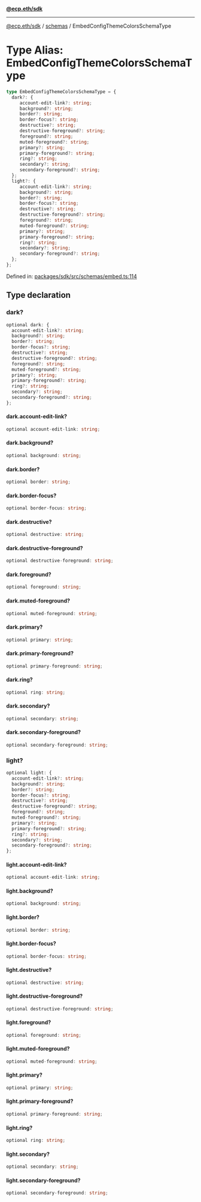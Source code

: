 [**@ecp.eth/sdk**](../../index.mdx)

***

[@ecp.eth/sdk](/sdk-reference/index.mdx) / [schemas](/sdk-reference/schemas/index.mdx) / EmbedConfigThemeColorsSchemaType

# Type Alias: EmbedConfigThemeColorsSchemaType

```ts
type EmbedConfigThemeColorsSchemaType = {
  dark?: {
     account-edit-link?: string;
     background?: string;
     border?: string;
     border-focus?: string;
     destructive?: string;
     destructive-foreground?: string;
     foreground?: string;
     muted-foreground?: string;
     primary?: string;
     primary-foreground?: string;
     ring?: string;
     secondary?: string;
     secondary-foreground?: string;
  };
  light?: {
     account-edit-link?: string;
     background?: string;
     border?: string;
     border-focus?: string;
     destructive?: string;
     destructive-foreground?: string;
     foreground?: string;
     muted-foreground?: string;
     primary?: string;
     primary-foreground?: string;
     ring?: string;
     secondary?: string;
     secondary-foreground?: string;
  };
};
```

Defined in: [packages/sdk/src/schemas/embed.ts:114](https://github.com/ecp-eth/comments-monorepo/blob/main/packages/sdk/src/schemas/embed.ts#L114)

## Type declaration

### dark?

```ts
optional dark: {
  account-edit-link?: string;
  background?: string;
  border?: string;
  border-focus?: string;
  destructive?: string;
  destructive-foreground?: string;
  foreground?: string;
  muted-foreground?: string;
  primary?: string;
  primary-foreground?: string;
  ring?: string;
  secondary?: string;
  secondary-foreground?: string;
};
```

#### dark.account-edit-link?

```ts
optional account-edit-link: string;
```

#### dark.background?

```ts
optional background: string;
```

#### dark.border?

```ts
optional border: string;
```

#### dark.border-focus?

```ts
optional border-focus: string;
```

#### dark.destructive?

```ts
optional destructive: string;
```

#### dark.destructive-foreground?

```ts
optional destructive-foreground: string;
```

#### dark.foreground?

```ts
optional foreground: string;
```

#### dark.muted-foreground?

```ts
optional muted-foreground: string;
```

#### dark.primary?

```ts
optional primary: string;
```

#### dark.primary-foreground?

```ts
optional primary-foreground: string;
```

#### dark.ring?

```ts
optional ring: string;
```

#### dark.secondary?

```ts
optional secondary: string;
```

#### dark.secondary-foreground?

```ts
optional secondary-foreground: string;
```

### light?

```ts
optional light: {
  account-edit-link?: string;
  background?: string;
  border?: string;
  border-focus?: string;
  destructive?: string;
  destructive-foreground?: string;
  foreground?: string;
  muted-foreground?: string;
  primary?: string;
  primary-foreground?: string;
  ring?: string;
  secondary?: string;
  secondary-foreground?: string;
};
```

#### light.account-edit-link?

```ts
optional account-edit-link: string;
```

#### light.background?

```ts
optional background: string;
```

#### light.border?

```ts
optional border: string;
```

#### light.border-focus?

```ts
optional border-focus: string;
```

#### light.destructive?

```ts
optional destructive: string;
```

#### light.destructive-foreground?

```ts
optional destructive-foreground: string;
```

#### light.foreground?

```ts
optional foreground: string;
```

#### light.muted-foreground?

```ts
optional muted-foreground: string;
```

#### light.primary?

```ts
optional primary: string;
```

#### light.primary-foreground?

```ts
optional primary-foreground: string;
```

#### light.ring?

```ts
optional ring: string;
```

#### light.secondary?

```ts
optional secondary: string;
```

#### light.secondary-foreground?

```ts
optional secondary-foreground: string;
```
